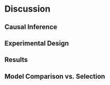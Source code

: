 # Discussion {#discussion}

## Causal Inference

## Experimental Design

## Results

## Model Comparison vs. Selection

